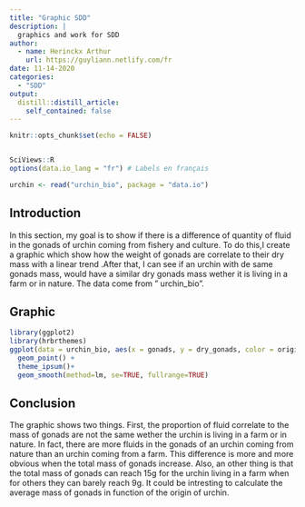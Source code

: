 ```yaml
---
title: "Graphic SDD"
description: |
  graphics and work for SDD
author:
  - name: Herinckx Arthur
    url: https://guyliann.netlify.com/fr
date: 11-14-2020
categories:
  - "SDD" 
output:
  distill::distill_article:
    self_contained: false
---
```


```r
knitr::opts_chunk$set(echo = FALSE)


SciViews::R
options(data.io_lang = "fr") # Labels en français
```

```r
urchin <- read("urchin_bio", package = "data.io")
```

## Introduction
In this section, my goal is to show if there is a difference of quantity of fluid in the gonads of urchin coming from fishery and culture. To do this,I create a graphic which show how the weight of gonads are correlate to their dry mass with a linear trend .After that, I can see if an urchin with de same gonads mass, would have a similar dry gonads mass wether it is living in a farm or in nature. The data come from " urchin_bio".

## Graphic

```r
library(ggplot2)
library(hrbrthemes)
ggplot(data = urchin_bio, aes(x = gonads, y = dry_gonads, color = origin)) + 
  geom_point() +
  theme_ipsum()+
  geom_smooth(method=lm, se=TRUE, fullrange=TRUE)
```

## Conclusion
The graphic shows two things. First, the proportion of fluid correlate to the mass of gonads are not the same wether the urchin is living in a farm or in nature. In fact, there are more fluids in the gonads of an urchin coming from nature than an urchin coming from a farm. This difference is more and more obvious when the total mass of gonads increase. Also, an other thing is that the total mass of gonads can reach 15g for the urchin living in a farm when for others they can barely reach 9g. It could be intresting to calculate the average mass of gonads in function of the origin of urchin.
